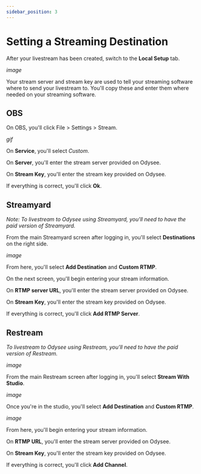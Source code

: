 ---
sidebar_position: 3
---

# Setting a Streaming Destination

After your livestream has been created, switch to the **Local Setup** tab.

*image*

Your stream server and stream key are used to tell your streaming software where to send your livestream to. You'll copy these and enter them where needed on your streaming software.

## OBS

On OBS, you'll click File > Settings > Stream.

*gif*

On **Service**, you'll select *Custom*.

On **Server**, you'll enter the stream server provided on Odysee.

On **Stream Key**, you'll enter the stream key provided on Odysee.

If everything is correct, you'll click **Ok**.

## Streamyard

*Note: To livestream to Odysee using Streamyard, you'll need to have the paid version of Streamyard.*

From the main Streamyard screen after logging in, you'll select **Destinations** on the right side.

*image*

From here, you'll select **Add Destination** and **Custom RTMP**.

On the next screen, you'll begin entering your stream information.

On **RTMP server URL**, you'll enter the stream server provided on Odysee.

On **Stream Key**, you'll enter the stream key provided on Odysee.

If everything is correct, you'll click **Add RTMP Server**.


## Restream

*To livestream to Odysee using Restream, you'll need to have the paid version of Restream.*

*image*

From the main Restream screen after logging in, you'll select **Stream With Studio**.

*image*

Once you're in the studio, you'll select **Add Destination** and **Custom RTMP**.

*image*

From here, you'll begin entering your stream information.

On **RTMP URL**, you'll enter the stream server provided on Odysee.

On **Stream Key**, you'll enter the stream key provided on Odysee.

If everything is correct, you'll click **Add Channel**.
